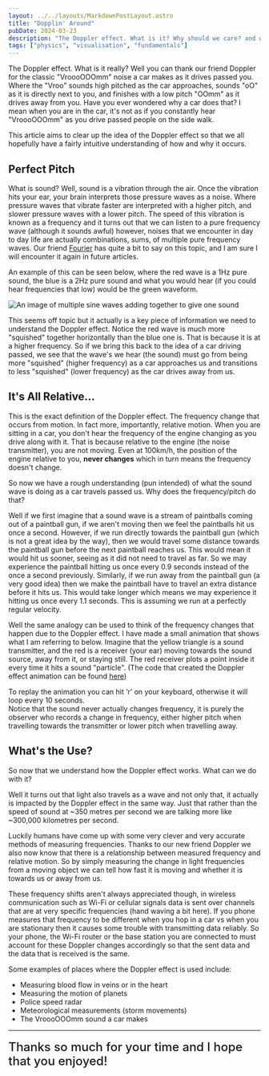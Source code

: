 ```yaml
---
layout: ../../layouts/MarkdownPostLayout.astro
title: "Dopplin' Around"
pubDate: 2024-03-23
description: "The Doppler effect. What is it? Why should we care? and why cars go VroooOOOmm. There is also a fun animation that gives, I believe, a fairly intuitive understanding of why the Doppler effect occurs."
tags: ["physics", "visualisation", "fundamentals"]
---
```


The Doppler effect. What is it really? Well you can thank our friend Doppler
for the classic "VroooOOOmm" noise a car makes as it drives passed you. Where the
"Vroo" sounds high pitched as the car approaches, sounds "oO" as it is directly
next to you, and finishes with a low pitch "OOmm" as it drives away from you.
Have you ever wondered why a car does that? I mean when you are in the car,
it's not as if you constantly hear "VroooOOOmm" as you drive passed people on the
side walk.

This article aims to clear up the idea of the Doppler effect so that
we all hopefully have a fairly intuitive understanding of how and why it occurs.

## Perfect Pitch

What is sound? Well, sound is a vibration through the air. Once the vibration
hits your ear, your brain interprets those pressure waves as a noise. Where
pressure waves that vibrate faster are interpreted with a higher pitch, and
slower pressure waves with a lower pitch. The speed of this vibration is known
as a frequency and it turns out that we can listen to a pure frequency wave
(although it sounds awful) however, noises that we encounter in day to day life
are actually combinations, sums, of multiple pure frequency waves. Our friend
[Fourier](https://en.wikipedia.org/wiki/Fourier_series) has quite a bit to say
on this topic, and I am sure I will encounter it again in future articles.

An example of this can be seen below, where the red wave is a 1Hz pure sound,
the blue is a 2Hz pure sound and what you would hear (if you could hear
frequencies that low) would be the green waveform.

![An image of multiple sine waves adding together to give one sound](../../assets/01-sine-addition.png)

This seems off topic but it actually is a key piece of information we need to
understand the Doppler effect. Notice the red wave is much more "squished"
together horizontally than the blue one is. That is because it is at a higher
frequency. So if we bring this back to the idea of a car driving passed, we see
that the wave's we hear (the sound) must go from being more "squished" (higher
frequency) as a car approaches us and transitions to less "squished" (lower
frequency) as the car drives away from us.

## It's All Relative...

This is the exact definition of the Doppler effect. The frequency change that
occurs from motion. In fact more, importantly, relative motion. When you are
sitting in a car, you don't hear the frequency of the engine changing as you
drive along with it. That is because relative to the engine (the noise
transmitter), you are not moving. Even at 100km/h, the position of the engine
relative to you, **never changes** which in turn means the frequency doesn't
change.

So now we have a rough understanding (pun intended) of what the sound wave
is doing as a car travels passed us. Why does the frequency/pitch do that?

Well if we first imagine that a sound wave is a stream of paintballs coming out
of a paintball gun, if we aren't moving then we feel the paintballs hit us once a
second. However, if we run directly towards the paintball gun (which is not a
great idea by the way), then we would travel some distance towards the
paintball gun before the next paintball reaches us. This would mean it would
hit us sooner, seeing as it did not need to travel as far. So we may experience
the paintball hitting us once every 0.9 seconds instead of the once a second
previously. Similarly, if we run away from the paintball gun (a very good idea)
then we make the paintball have to travel an extra distance before it hits us.
This would take longer which means we may experience it hitting us once every
1.1 seconds. This is assuming we run at a perfectly regular velocity.

Well the same analogy can be used to think of the frequency changes that happen
due to the Doppler effect. I have made a small animation that shows what I am
referring to below. Imagine that the yellow triangle is a sound transmitter,
and the red is a receiver (your ear) moving towards the sound source, away from
it, or staying still. The red receiver plots a point inside it every time it
hits a sound "particle". (The code that created the Doppler effect animation
can be found [here](https://github.com/James-Rhodes/doppl-rs))

<BevyCanvas id="doppl-rs" script_path="/dopplin-around/doppl-rs.js" alt="An animation of the Doppler Effect"/>

To replay the animation you can hit ‘r’ on your keyboard, otherwise it will loop every 10 seconds.
<br/>
Notice that the sound never actually changes
frequency, it is purely the observer who records a change in frequency, either
higher pitch when travelling towards the transmitter or lower pitch when
travelling away.

## What's the Use?

So now that we understand how the Doppler effect works. What can we do with it?

Well it turns out that light also travels as a wave and not only that, it
actually is impacted by the Doppler effect in the same way. Just that rather
than the speed of sound at ~350 metres per second we are talking more like
~300,000 kilometres per second.

Luckily humans have come up with some very clever and very accurate methods of
measuring frequencies. Thanks to our new friend Doppler we also now know that
there is a relationship between measured frequency and relative motion. So by
simply measuring the change in light frequencies from a moving object we can
tell how fast it is moving and whether it is towards us or away from us.

These frequency shifts aren't always appreciated though, in wireless
communication such as Wi-Fi or cellular signals data is sent over channels that
are at very specific frequencies (hand waving a bit here). If you phone
measures that frequency to be different when you hop in a car vs when you are
stationary then it causes some trouble with transmitting data reliably. So your
phone, the Wi-Fi router or the base station you are connected to must account
for these Doppler changes accordingly so that the sent data and the data that
is received is the same.

Some examples of places where the Doppler effect is used include:

- Measuring blood flow in veins or in the heart
- Measuring the motion of planets
- Police speed radar
- Meteorological measurements (storm movements)
- The VroooOOOmm sound a car makes
  <br/>

---

<p style = "font-size: 1.5rem; line-height: 1.75rem; font-weight: 500; margin: 1.2rem 0;">Thanks so much for your time and I hope that you enjoyed!</p>
